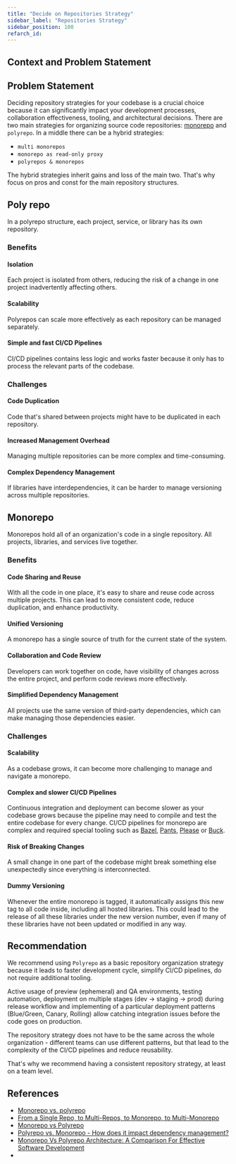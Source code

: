 ```yaml
---
title: "Decide on Repositories Strategy"
sidebar_label: "Repositories Strategy"
sidebar_position: 100
refarch_id:
---
```


## Context and Problem Statement

## Problem Statement
Deciding repository strategies for your codebase is a crucial choice because it can significantly
impact your development processes, collaboration effectiveness, tooling, and architectural decisions.
There are two main strategies for organizing source code repositories:
[monorepo](https://en.wikipedia.org/wiki/Monorepo) and `polyrepo`.
In a middle there can be a hybrid strategies:
* `multi monorepos`
* `monorepo as read-only proxy`
* `polyrepos & monorepos`

The hybrid strategies inherit gains and loss of the main two.
That's why focus on pros and const for the main repository structures.

## Poly repo

In a polyrepo structure, each project, service, or library has its own repository.

### Benefits

#### Isolation

Each project is isolated from others, reducing the risk of a change in one project inadvertently affecting others.

#### Scalability

Polyrepos can scale more effectively as each repository can be managed separately.

#### Simple and fast CI/CD Pipelines

CI/CD pipelines contains less logic and works faster because it only has to process the relevant parts of the codebase.

### Challenges

#### Code Duplication

Code that's shared between projects might have to be duplicated in each repository.

#### Increased Management Overhead
Managing multiple repositories can be more complex and time-consuming.

#### Complex Dependency Management
If libraries have interdependencies, it can be harder to manage versioning across multiple repositories.


## Monorepo

Monorepos hold all of an organization's code in a single repository. All projects, libraries, and services
live together.

### Benefits

#### Code Sharing and Reuse

With all the code in one place, it's easy to share and reuse code across multiple projects.
This can lead to more consistent code, reduce duplication, and enhance productivity.

#### Unified Versioning
A monorepo has a single source of truth for the current state of the system.

#### Collaboration and Code Review
Developers can work together on code, have visibility of changes across the entire project, and
perform code reviews more effectively.

#### Simplified Dependency Management
All projects use the same version of third-party dependencies, which can make managing those dependencies easier.

### Challenges

#### Scalability
As a codebase grows, it can become more challenging to manage and navigate a monorepo.

#### Complex and slower CI/CD Pipelines
Continuous integration and deployment can become slower as your codebase grows because the pipeline
may need to compile and test the entire codebase for every change.
CI/CD pipelines for monorepo are complex and required special tooling such as
[Bazel](https://bazel.build/), [Pants](https://www.pantsbuild.org/), [Please](https://please.build/) or [Buck](https://buck2.build/).

#### Risk of Breaking Changes
A small change in one part of the codebase might break something else unexpectedly since everything is interconnected.

#### Dummy Versioning
Whenever the entire monorepo is tagged, it automatically assigns this new tag to all code inside, including
all hosted libraries. This could lead to the release of all these libraries under the new version number,
even if many of these libraries have not been updated or modified in any way.


## Recommendation

We recommend using `Polyrepo` as a basic repository organization strategy because it leads to faster development cycle,
simplify CI/CD pipelines, do not require additional tooling.

Active usage of preview (ephemeral) and QA environments, testing automation,
deployment on multiple stages (dev -> staging -> prod) during release workflow and implementing of a particular deployment
patterns (Blue/Green, Canary, Rolling) allow catching integration issues before the code goes on production.

The repository strategy does not have to be the same across the whole organization - different teams can
use different patterns, but that lead to the complexity of the CI/CD pipelines and reduce reusability.

That's why we recommend having a consistent repository strategy, at least on a team level.

## References
* [Monorepo vs. polyrepo](https://github.com/joelparkerhenderson/monorepo-vs-polyrepo)
* [From a Single Repo, to Multi-Repos, to Monorepo, to Multi-Monorepo](https://css-tricks.com/from-a-single-repo-to-multi-repos-to-monorepo-to-multi-monorepo/)
* [Monorepo vs Polyrepo](https://earthly.dev/blog/monorepo-vs-polyrepo/)
* [Polyrepo vs. Monorepo - How does it impact dependency management?](https://www.endorlabs.com/blog/polyrepo-vs-monorepo-how-does-it-impact-dependency-management)
* [Monorepo Vs Polyrepo Architecture: A Comparison For Effective Software Development](https://webo.digital/blog/monorepo-vs-polyrepo-architecture/)
*
